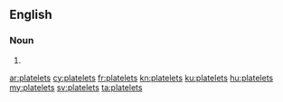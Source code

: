 ==English==

===Noun===
{{head|en|plural}}

# {{plural of|platelet|lang=en}}

[[ar:platelets]]
[[cy:platelets]]
[[fr:platelets]]
[[kn:platelets]]
[[ku:platelets]]
[[hu:platelets]]
[[my:platelets]]
[[sv:platelets]]
[[ta:platelets]]